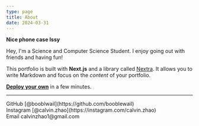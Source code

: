 ```yaml
---
type: page
title: About
date: 2024-03-31
---
```


**Nice phone case Issy**

Hey, I'm a Science and Computer Science Student. I enjoy going out with friends and having fun!

This portfolio is built with **Next.js** and a library called [Nextra](https://nextra.vercel.app/). It allows you to write Markdown and focus on the _content_ of your portfolio.

[**Deploy your own**](https://vercel.com/new/clone?repository-url=https://github.com/vercel/next.js/tree/canary/examples/blog&project-name=portfolio&repository-name=portfolio) in a few minutes.

---

<div>
  GitHub [@booblwail](https://github.com/booblewail)
  <br />
  Instagram [@calvin.zhao](https://instagram.com/calvin.zhao)
  <br />
  Email calvinzhao1@gmail.com
</div>
